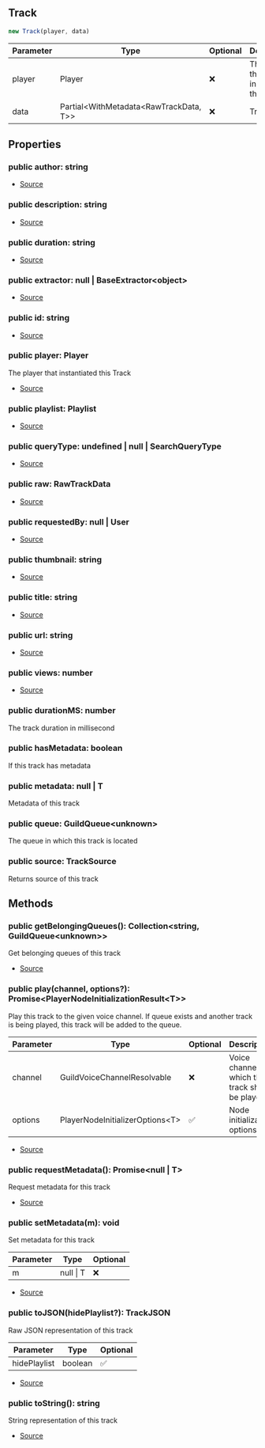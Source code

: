 ## Track


```typescript
new Track(player, data)
```
| Parameter | Type | Optional | Description |
| ----------- | ----------- | ----------- | ----------- |
| player | Player | ❌ | The player that instantiated this Track |
| data | Partial\<WithMetadata\<RawTrackData, T>> | ❌ | Track data |


## Properties
### public author: string
- [Source](https://github.com/Androz2091/discord-player/blob/62d0fce/packages/discord-player/src/fabric/Track.ts#L19)
### public description: string
- [Source](https://github.com/Androz2091/discord-player/blob/62d0fce/packages/discord-player/src/fabric/Track.ts#L18)
### public duration: string
- [Source](https://github.com/Androz2091/discord-player/blob/62d0fce/packages/discord-player/src/fabric/Track.ts#L22)
### public extractor: null \| BaseExtractor\<object>
- [Source](https://github.com/Androz2091/discord-player/blob/62d0fce/packages/discord-player/src/fabric/Track.ts#L30)
### public id: string
- [Source](https://github.com/Androz2091/discord-player/blob/62d0fce/packages/discord-player/src/fabric/Track.ts#L31)
### public player: Player
The player that instantiated this Track

- [Source](https://github.com/Androz2091/discord-player/blob/62d0fce/packages/discord-player/src/fabric/Track.ts#L40)
### public playlist: Playlist
- [Source](https://github.com/Androz2091/discord-player/blob/62d0fce/packages/discord-player/src/fabric/Track.ts#L25)
### public queryType: undefined \| null \| SearchQueryType
- [Source](https://github.com/Androz2091/discord-player/blob/62d0fce/packages/discord-player/src/fabric/Track.ts#L26)
### public raw: RawTrackData
- [Source](https://github.com/Androz2091/discord-player/blob/62d0fce/packages/discord-player/src/fabric/Track.ts#L27)
### public requestedBy: null \| User
- [Source](https://github.com/Androz2091/discord-player/blob/62d0fce/packages/discord-player/src/fabric/Track.ts#L24)
### public thumbnail: string
- [Source](https://github.com/Androz2091/discord-player/blob/62d0fce/packages/discord-player/src/fabric/Track.ts#L21)
### public title: string
- [Source](https://github.com/Androz2091/discord-player/blob/62d0fce/packages/discord-player/src/fabric/Track.ts#L17)
### public url: string
- [Source](https://github.com/Androz2091/discord-player/blob/62d0fce/packages/discord-player/src/fabric/Track.ts#L20)
### public views: number
- [Source](https://github.com/Androz2091/discord-player/blob/62d0fce/packages/discord-player/src/fabric/Track.ts#L23)
### public durationMS: number
The track duration in millisecond
### public hasMetadata: boolean
If this track has metadata
### public metadata: null \| T
Metadata of this track
### public queue: GuildQueue\<unknown>
The queue in which this track is located
### public source: TrackSource
Returns source of this track

## Methods
### public getBelongingQueues(): Collection\<string, GuildQueue\<unknown>>
Get belonging queues of this track



- [Source](https://github.com/Androz2091/discord-player/blob/62d0fce/packages/discord-player/src/fabric/Track.ts#L148)
### public play(channel, options?): Promise\<PlayerNodeInitializationResult\<T>>
Play this track to the given voice channel. If queue exists and another track is being played, this track will be added to the queue.



| Parameter | Type | Optional | Description |
| ----------- | ----------- | ----------- | ----------- |
| channel | GuildVoiceChannelResolvable | ❌ | Voice channel on which this track shall be played |
| options | PlayerNodeInitializerOptions\<T> | ✅ | Node initialization options |


- [Source](https://github.com/Androz2091/discord-player/blob/62d0fce/packages/discord-player/src/fabric/Track.ts#L159)
### public requestMetadata(): Promise\<null \| T>
Request metadata for this track



- [Source](https://github.com/Androz2091/discord-player/blob/62d0fce/packages/discord-player/src/fabric/Track.ts#L59)
### public setMetadata(m): void
Set metadata for this track



| Parameter | Type | Optional |
| ----------- | ----------- | ----------- |
| m | null \| T | ❌ |


- [Source](https://github.com/Androz2091/discord-player/blob/62d0fce/packages/discord-player/src/fabric/Track.ts#L70)
### public toJSON(hidePlaylist?): TrackJSON
Raw JSON representation of this track



| Parameter | Type | Optional |
| ----------- | ----------- | ----------- |
| hidePlaylist | boolean | ✅ |


- [Source](https://github.com/Androz2091/discord-player/blob/62d0fce/packages/discord-player/src/fabric/Track.ts#L129)
### public toString(): string
String representation of this track



- [Source](https://github.com/Androz2091/discord-player/blob/62d0fce/packages/discord-player/src/fabric/Track.ts#L122)